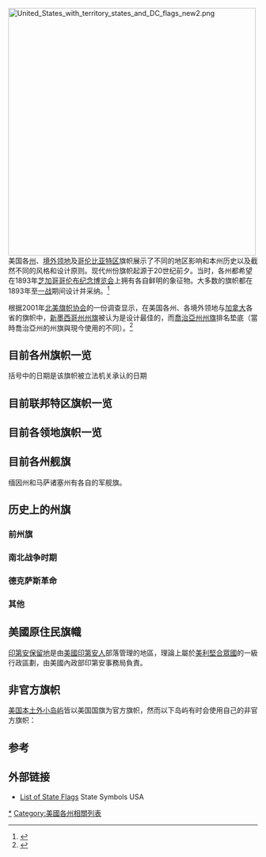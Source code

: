 {{noteTA
|G1=USState
}}
[[File:United_States_with_territory_states_and_DC_flags_new2.png|500px]]
美国各[[美国州份|州]]、[[美国领地|境外领地]]及[[哥伦比亚特区|哥伦比亚特区]]旗帜展示了不同的地区影响和本州历史以及截然不同的风格和设计原则。现代州份旗帜起源于20世纪前夕。当时，各州都希望在1893年[[芝加哥哥伦布纪念博览会|芝加哥哥伦布纪念博览会]]上拥有各自鲜明的象征物。大多数的旗帜都在1893年至[[一战|一战]]期间设计并采纳。<ref>{{cite web |url=http://www.nava.org/Flag%20Information/qa/qa8.htm |title=Questions & Answers |accessdate=2007-03-20 |last=Artimovich |first=Nick |publisher=[[North_American_Vexillological_Association|North American Vexillological Association]] |pages=8 |deadurl=yes |archiveurl=https://web.archive.org/web/20080325000845/http://www.nava.org/Flag%20Information/qa/qa8.htm |archivedate=2008-03-25 }}</ref>

根据2001年[[北美洲旗帜列表|北美旗帜协会]]的一份调查显示，在美国各州、各境外领地与[[加拿大|加拿大]]各省的旗帜中，[[新墨西哥州州旗|新墨西哥州州旗]]被认为是设计最佳的，而[[喬治亞州州旗|喬治亞州州旗]]排名垫底（當時喬治亞州的州旗與現今使用的不同）。<ref>{{cite web |url=http://www.nava.org/Flag%20Design/State&Provincial%20Survey%202001/surveyresults.htm |title=NEW MEXICO TOPS STATE/PROVINCIAL FLAGS SURVEY, GEORGIA LOSES BY WIDE MARGIN |accessdate=2007-10-07 |last=Kaye |first=Ted |date=2001-06-10 |publisher=North American Vexillological Association |deadurl=yes |archiveurl=https://web.archive.org/web/20110606033347/http://www.nava.org/Flag%20Design/State%26Provincial%20Survey%202001/surveyresults.htm |archivedate=2011-06-06 }}</ref>

== 目前各州旗帜一览 ==
括号中的日期是该旗帜被立法机关承认的日期
{{gallery items|width=180
|[[File:Flag_of_Alabama.svg|180x100px]]|[[阿拉巴马州州旗|阿拉巴马州州旗]]<br />(1895.11.13)<ref name=AL>{{cite web |url=http://www.archives.state.al.us/emblems/st_flag.html |title=State Flag of Alabama |accessdate=2007-03-18 |date=2006-04-27 |work=Alabama Emblems, Symbols and Honors |publisher=Alabama Department of Archives & History}}</ref> 
|[[File:Flag_of_Alaska.svg|180x100px]]|[[阿拉斯加州州旗|阿拉斯加州州旗]]<br />(1927.7.6)
|[[File:Flag_of_Arizona.svg|180x100px]]|[[亚利桑那州州旗|亚利桑那州州旗]]<br />(1917.1.25)
|[[File:Flag_of_Arkansas.svg|180x100px]]|[[阿肯色州州旗|阿肯色州州旗]]<br />(1924.3.16)
|[[File:Flag_of_California.svg|180x100px]]|[[加利福尼亚州州旗|加利福尼亚州州旗]]<br />(1911.4.30)
|[[File:Flag_of_Colorado.svg|180x100px]]|[[科罗拉多州州旗|科罗拉多州州旗]]<br />(1911.12.4)
|[[File:Flag_of_Connecticut.svg|180x100px]]|[[康涅狄格州州旗|康涅狄格州州旗]]<br />(1897.9.9)
|[[File:Flag_of_Delaware.svg|180x100px]]|[[特拉华州州旗|特拉华州州旗]]<br />(1913.5.10)
|[[File:Flag_of_Florida.svg|180x100px]]|[[佛罗里达州州旗|佛罗里达州州旗]]<br />(1900.9.24)
|[[File:Flag_of_Georgia_(U.S._state).svg|180x100px]]|[[佐治亚州州旗|佐治亚州州旗]]<br />(2003.2.19)
|[[File:Flag_of_Hawaii.svg|180x100px]]|[[夏威夷州州旗|夏威夷州州旗]]<br />(1845.12.29)
|[[File:Flag_of_Idaho.svg|180x100px]]|[[爱达荷州州旗|爱达荷州州旗]]<br />(1957.11.2)
|[[File:Flag_of_Illinois.svg|180x100px]]|[[伊利诺伊州州旗|伊利诺伊州州旗]]<br />(1969.6.27)
|[[File:Flag_of_Indiana.svg|180x100px]]|[[印第安纳州州旗|印第安纳州州旗]]<br />(1917.10.21)
|[[File:Flag_of_Iowa.svg|180x100px]]|[[艾奥瓦州州旗|艾奥瓦州州旗]]<br />(1921.3.12)
|[[File:Flag_of_Kansas.svg|180x100px]]|[[堪萨斯州州旗|堪萨斯州州旗]]<br />(1961.9.22)
|[[File:Flag_of_Kentucky.svg|180x100px]]|[[肯塔基州州旗|肯塔基州州旗]]<br />(1928.2.27)
|[[File:Flag_of_Louisiana.svg|180x100px]]|[[路易斯安那州州旗|路易斯安那州州旗]]<br />(2006.5.7)
|[[File:Flag_of_Maine.svg|180x100px]]|[[缅因州州旗|缅因州州旗]]<br />(1909.6.16)
|[[File:Flag_of_Maryland.svg|180x100px]]|[[马里兰州州旗|马里兰州州旗]]<br />(1904.11.25)
|[[File:Flag_of_Massachusetts.svg|180x100px]]|[[马萨诸塞州州旗|马萨诸塞州州旗]]<br />(1971.3.21)
|[[File:Flag_of_Michigan.svg|180x100px]]|[[密歇根州州旗|密歇根州州旗]]<br />(1911.6.26)
|[[File:Flag_of_Minnesota.svg|180x100px]]|[[明尼苏达州州旗|明尼苏达州州旗]]<br />(1983.8.2)
|[[File:Flag_of_Mississippi.svg|180x100px]]|[[密西西比州州旗|密西西比州州旗]]<br />(2021.1.11)
|[[File:Flag_of_Missouri.svg|180x100px]]|[[密苏里州州旗|密苏里州州旗]]<br />(1913.9.4)
|[[File:Flag_of_Montana.svg|180x100px]]|[[蒙大拿州州旗|蒙大拿州州旗]]<br />(1981.7.1)
|[[File:Flag_of_Nebraska.svg|180x100px]]|[[内布拉斯加州州旗|内布拉斯加州州旗]]<br />(1963.7.16)
|[[File:Flag_of_Nevada.svg|180x100px]]|[[内华达州州旗|内华达州州旗]]<br />(1991.7.25)
|[[File:Flag_of_New_Hampshire.svg|180x100px]]|[[新罕布什尔州州旗|新罕布什尔州州旗]]<br />(1931.11.30)
|[[File:Flag_of_New_Jersey.svg|180x100px]]|[[新泽西州州旗|新泽西州州旗]]<br />(1896.1.15)
|[[File:Flag_of_New_Mexico.svg|180x100px]]|[[新墨西哥州州旗|新墨西哥州州旗]]<br />(1920.9.18)
|[[File:Flag_of_New_York.svg|180x100px]]|[[纽约州州旗|纽约州州旗]]<br />(1901.4.1)
|[[File:Flag_of_North_Carolina.svg|180x100px]]|[[北卡罗来纳州州旗|北卡罗来纳州州旗]]<br />(1885.3.2)<ref>{{cite news| first=| last=| coauthors=| title=Official State Symbols of North Carolina| date=| publisher=State of North Carolina| url=http://statelibrary.dcr.state.nc.us/NC/SYMBOLS/SYMBOLS.HTM| work=North Carolina State Library| pages=| accessdate=2008-01-26| language=| deadurl=yes| archiveurl=https://web.archive.org/web/20080206210322/http://statelibrary.dcr.state.nc.us/NC/SYMBOLS/SYMBOLS.HTM| archivedate=2008年2月6日| df=}}</ref>
|[[File:Flag_of_North_Dakota.svg|180x100px]]|[[北达科他州州旗|北达科他州州旗]]<br />(1943.9.9)
|[[File:Flag_of_Ohio.svg|180x100px]]|[[俄亥俄州州旗|俄亥俄州州旗]]<br />(1902.7.10)
|[[File:Flag_of_Oklahoma.svg|180x100px]]|[[俄克拉荷马州州旗|俄克拉荷马州州旗]]<br />(1925.4.21)
|[[File:Flag_of_Oregon.svg|180x100px]]|[[俄勒冈州州旗|俄勒冈州州旗]]（正面）<br />(1925.4.15)<ref>[http://www.crwflags.com/fotw/flags/us-or.html Text states that Oregon adopted its flag in 1925]</ref>
|[[File:Flag_of_Oregon_(reverse).svg|180x100px]]|[[俄勒冈州州旗|俄勒冈州州旗]]（反面）
|[[File:Flag_of_Pennsylvania.svg|180x100px]]|[[宾夕法尼亚州州旗|宾夕法尼亚州州旗]]<br />(1907.4.24)
|[[File:Flag_of_Rhode_Island.svg|180x100px]]|[[罗得岛州州旗|罗得岛州州旗]]<br />(1897.11.1)
|[[File:Flag_of_South_Carolina.svg|180x100px]]|[[南卡罗来纳州州旗|南卡罗来纳州州旗]]<br />(1861.9.28)
|[[File:Flag_of_South_Dakota.svg|180x100px]]|[[南达科他州州旗|南达科他州州旗]]<br />(1992.11.9)
|[[File:Flag_of_Tennessee.svg|180x100px]]|[[田纳西州州旗|田纳西州州旗]]<br />(1905.2.3)
|[[File:Flag_of_Texas.svg|180x100px]]|[[得克萨斯州州旗|得克萨斯州州旗]]<br />(1839.6.30)
|[[File:Flag_of_Utah.svg|180x100px]]|[[犹他州州旗|犹他州州旗]]<br />(1913.12.21)<ref>[http://pioneer.utah.gov/research/utah_symbols/flag.html Utah State Symbols - State Flag and Seal] from pioneer.utah.gov "Pioneer - Utah's Online Library" page. Retrieved on 2008-09-08</ref>
|[[File:Flag_of_Vermont.svg|180x100px]]|[[佛蒙特州州旗|佛蒙特州州旗]]<br />(1923.4.17)
|[[File:Flag_of_Virginia.svg|180x100px]]|[[弗吉尼亚州州旗|弗吉尼亚州州旗]]<br />(1861.1.31)
|[[File:Flag_of_Washington.svg|180x100px]]|[[华盛顿州州旗|华盛顿州州旗]]<br />(1923.8.25)
|[[File:Flag_of_West_Virginia.svg|180x100px]]|[[西弗吉尼亚州州旗|西弗吉尼亚州州旗]]<br />(1929.11.6)
|[[File:Flag_of_Wisconsin.svg|180x100px]]|[[威斯康星州州旗|威斯康星州州旗]]<ref>{{cite web | title = Symbols of Washington State | publisher = Washington State Legislature | url = http://www1.leg.wa.gov/Legislature/StateSymbols/ | accessdate = 2007-03-11 | deadurl = yes | archiveurl = https://web.archive.org/web/20070309114608/http://www.leg.wa.gov/Legislature/StateSymbols | archivedate = 2007-03-09 }}</ref><br />(1979.9.17)
|[[File:Flag_of_Wyoming.svg|180x100px]]|[[怀俄明州州旗|怀俄明州州旗]]<br />(1917.3.4)
}}

== 目前联邦特区旗帜一览 ==
{{gallery2|mode=nolines|whitebg=y|height=100
|File:Flag of the District of Columbia.svg|[[华盛顿哥伦比亚特区旗帜|华盛顿哥伦比亚特区旗帜]]<br />(1938.10.15)
}}

== 目前各领地旗帜一览 ==
{{gallery2|mode=nolines|whitebg=y|height=100
|Flag of American Samoa.svg|[[美属萨摩亚旗帜|美属萨摩亚旗帜]]<br />(1960.4.17)
|Flag of Guam.svg|[[关岛旗帜|关岛旗帜]]<br />(1948.2.9)

|Flag of the Northern Mariana Islands.svg|[[北马里亚纳群岛旗帜|北马里亚纳群岛旗帜]]<br />(1985.7.1)
|Flag of Puerto Rico.svg|[[波多黎各旗帜|波多黎各旗帜]]<br />(1952.7.24)
|Flag of the United States Virgin Islands.svg|[[美属维尔京群岛旗帜|美属维尔京群岛旗帜]]<br />(1921.5.17)

}}

==目前各州舰旗==
缅因州和马萨诸塞州有各自的军舰旗。
{{gallery2|mode=nolines|whitebg=y|height=100
|Naval Ensign of Massachusetts.svg|马萨诸塞州 <br />(1971)
|Naval Ensign of Maine.svg|缅因州 <br />(1939)
}}

== 历史上的州旗 ==
===前州旗===
{{gallery2|mode=nolines|whitebg=y|height=100
|Flag of Arkansas (1913).svg|阿肯色州州旗<br />(1913.2.26–1923)
|Flag of Arkansas (1923).svg|阿肯色州州旗<br />(1923–24)
|Flag of Arkansas (1924–2011).svg|阿肯色州州旗<br />(1924–2011)
|Flag of Colorado (1907–1911).svg|科罗拉多州旗<br />(1907–1911.12.4)
|Flag of Colorado (1911–1964).svg|科罗拉多州旗<br />(1911.12.4–1964.3.31)
|Flag of Florida (1868–1900).svg|佛罗里达州州旗<br />(1868.9–1900.11)<ref name=FloridaFlag>{{cite web|url=http://www.law.fsu.edu/crc/conhist/1900amen.html|title=Amendments, Election of 11-6-1900|author=Florida Constitution Revision Commission|publisher=The Florida State University|date=August 4, 2005|accessdate=March 13, 2013|archive-url=https://web.archive.org/web/20141008075616/http://www.law.fsu.edu/crc/conhist/1900amen.html|archive-date=2014-10-08|dead-url=yes}}</ref>
|Flag of Florida (1900-1985).svg|佛罗里达州州旗<br />(1900.11–1985.5)<ref name=FloridaFlag<br/>
}}
{{gallery2|mode=nolines|whitebg=y|height=100
|Flag of Georgia non official.svg|佐治亚州州旗<br />(非官方，1879年前)
|Flag_of_the_State_of_Georgia_(1879–1902).svg|佐治亚州州旗<br />(1879–1902)
|Flag of the State of Georgia (1902–1906).svg|佐治亚州州旗<br />(1902–06)
|Flag of the State of Georgia (1906–1920).svg|佐治亚州州旗<br />(1906–20)
|Flag of the State of Georgia (1920-1956).svg|佐治亚州州旗<br />(1920–56)
|Flag of the State of Georgia (1956-2001).svg|佐治亚州州旗<br />(1956–2001)
|Flag of the State of Georgia (2001-2003).svg|佐治亚州州旗<br />(2001–03)
|Flag of Illinois (1915-1969).svg|伊利诺伊州州旗<br />(1915–1969)
|Flag of Kansas (1927–1961).svg|堪萨斯州州旗<br />(1927–1961.9.24)
|Flag of Louisiana (January 1861).svg|路易斯安那州州旗（非官方）<br />(1861.1–1912)
|Louisiana Feb 11 1861.svg|路易斯安那州州旗<br />(1861.2–1912)<ref>[http://www.crwflags.com/fotw/flags/us-la.html#1861] {{Wayback|url=http://www.crwflags.com/fotw/flags/us-la.html#1861 |date=20140812190047 }} 该旗帜1861在路易斯安那州未被官方采纳，直到1912年也没有正式的州旗在州府大楼悬挂。那年蓝色鹈鹕旗在作为非官方旗帜100多年后才被官方采纳。</ref>
|Flag of Louisiana (1912–2006).svg|路易斯安那州州旗<br />(1912–2006.5.7)
|Flag of Louisiana (2006–2010).svg|路易斯安那州州旗<br />(2006.5.7–2010.11.22)
|Flag of Massachusetts (1908-1971).svg|马萨诸塞州州旗（反面）<br />(1971年前)

|Flag of Maine (1901–1909).png|缅因州州旗<br />(1901–1909)
|Flag of Minnesota (1893).svg|明尼苏达州州旗<br />(1893.1–2.28)
|Flag of Minnesota (1893-1957).svg|明尼苏达州州旗（正面）<br />(1893.2.28–1957.8)
|Flag of Minnesota (1893).svg|明尼苏达州州旗（反面）<br />(1893.2.28–1957.8)
|Flag of Minnesota (1957-1983).svg|明尼苏达州州旗<br />(1957.8–1983.8)

|Flag of Mississippi (1861-1894).svg|密西西比州州旗<br />(1861–1865)
|Flag of Mississippi (1894-1996).png|密西西比州州旗<br />(1894.4.23–1996)
|Flag of Mississippi (1996-2001).png|密西西比州州旗<br />(1996–2001.2.7)
|Flag of Mississippi (2001–2020).svg|密西西比州州旗<br />(2001.2.7–2020.6.28)
|Flag of Montana (1905–1981).svg|蒙大拿州州旗<br />(1905–1981.7.1)
|Flag of New Mexico (1912-1925).svg|新墨西哥州州旗<br />(1912–25)
|Flag of New Hampshire (1909-1931).png|新罕布什尔州州旗<br />(1909–1931.11.30)

|Flag_of_New_York_(1778-1901).svg|纽约州州旗<br />(1778–1901.4.2)
|Flag of Nevada (1905-1915).svg|内华达州州旗<br />(1905.7.20–1915)
|Flag of Nevada (1915-1929).png|内华达州州旗<br />(1915–1929)
|Flag of Nevada (1929-1991).svg|内华达州州旗<br />(1929–1991.7.15)
|Flag of North Carolina (1885-1991).svg|北卡罗来纳州州旗<br />(1885.3–1991.6.24)
|Flag of Oklahoma (1911–1925).svg|俄克拉荷马州州旗<br />(1911–25)

|Flag of Oklahoma (1925–1941).svg|俄克拉荷马州州旗<br />(1925–1941)
|Flag of Oklahoma (1941–1988).svg|俄克拉荷马州州旗<br />(1941–1988)
|Flag of Oklahoma (1988–2006).svg|俄克拉荷马州州旗<br />(1988–2006)
|Flag of Rhode Island (1877–1882).svg|罗得岛州州旗<br />(1877–82)
|Flag of Rhode Island (1882–1897).svg|罗得岛州州旗<br />(1882–97)

|Flag of Fort Moultrie, South Carolina.svg|南卡罗来纳州州旗<br />(1775–1861.1.26)
|Flag of South Carolina (January 1861).svg|南卡罗来纳州州旗<br />(1861.1.26–28)
|Flag of South Carolina (1861).svg|南卡罗来纳州州旗<br />(1861.1.28–1861.9.28)
|Flag of South Dakota (1909-1963).svg|南达科他州州旗<br />(1909–63)
|Flag of South Dakota (1963-1992).svg|南达科他州州旗<br />(1963–92)
|Flag of Tennessee (1897-1905).svg|田纳西州州旗<br />(1897–1905.4.17)
|Flag of Utah (1903–1913).svg|犹他州州旗<br />(1903.3–1913)

|Flag of Utah (1913-2011).svg|犹他州州旗<br />(1913–2011.2.16)
|Flag_of_the_Vermont_Republic.svg|[[佛蒙特共和国|佛蒙特共和国]]及佛蒙特州州旗<br />(1770.6.1–1804.6.13)
|Flag_of_Vermont_(1804-1837).svg|佛蒙特州州旗<br />(1804.6.14–1837.4.3)
|Flag_of_Vermont_(1837-1923).svg|佛蒙特州州旗<br />(1837.4.6–1923.4.16)
|Flag of the State of Washington (1923–1967).png|华盛顿州州旗<br />(1923.3.5–1967)
|Flag of West Virginia (1905–1907).svg|西弗吉尼亚州州旗<br />(1905–07)
|Flag of West Virginia (1907-1929).png|西弗吉尼亚州州旗<br />(1907–29)
|Flag of Wisconsin (1866-1913).png|威斯康星州州旗<br />(1866–1913)

|Flag of Wisconsin (1913-1981).svg|威斯康星州州旗<br />(1913–81)
}}

=== 南北战争时期 ===
{{gallery2|mode=nolines|whitebg=y|height=100
|Alabama 1861 Obverse.svg|亚拉巴马州州旗（正面）<br />(1861.11.7–1865.11.2)
|Alabama 1861 Reverse.svg|亚拉巴马州州旗（反面）<br />(1861.11.7–1865.11.2)
|Florida Provisional 1861.svg|佛罗里达州州旗（非官方）<br />(1861.9.27)
|Flag of Mississippi (1861–1865).gif|密西西比州州旗<br />(1861.4.15–1865.4.22)
|Flag_of_North_Carolina_(1861).svg|北卡罗来纳州州旗<br />(1861.3.16–1885.3.1)
|Flag of Virginia (1861–1865).svg|弗吉尼亚州州旗<br />(1861–1865)
}}

===德克萨斯革命===
{{gallery2|mode=nolines|whitebg=y|height=100
|Flag_of_Republic_of_Texas_(1836-1839).svg|得克萨斯共和国国旗<br />(1836.6.10–1839.6.29)
|Texas Flag Come and Take It.svg|“来取它吧”旗帜
|Flag of Texas (1835–1839).svg|得克萨斯星条旗
|Texas Dodson Flag.svg|多得森旗

<!--|Texas Alamo Flag.svg|阿拉莫旗-->
|Texas Naval Ensign.svg|德克萨斯海军旗<br />(1836–38)
}}

===其他===
{{gallery2|mode=nolines|whitebg=y|height=100
|Bonnieblue.svg|西佛罗里达共和国国旗<br />(1810.8.10)
|California Lone Star Flag 1836.svg|加利福尼亚孤星旗<br/>(1836.4.14)
|Storm Bear Flag.svg|加利福尼亚共和国国旗<br />(1846.4.3)
|1stBearFlag.svg|加利福尼亚共和国国旗<br />(1846.4.10)
}}

==美國原住民旗幟==

[[印第安保留地|印第安保留地]]是由[[美國印第安人|美國印第安人]]部落管理的地區，理論上屬於[[美利堅合眾國|美利堅合眾國]]的一級行政區劃，由美國內政部印第安事務局負責。
{{gallery
|File:Navajo_flag.svg|[[納瓦霍族保留地|納瓦霍族保留地]]
|File:Flag_of_the_Osage_Nation_of_Oklahoma.png|[[奧塞奇族|奧塞奇族]]

|mode=nolines|whitebg=y|height=100}}

== 非官方旗帜 ==

[[美国本土外小岛屿|美国本土外小岛屿]]皆以美国国旗为官方旗帜，然而以下岛屿有时会使用自己的非官方旗帜：

{{gallery2|mode=nolines|whitebg=y|height=100
|Flag of Johnston Atoll (local).svg|[[约翰斯顿环礁|约翰斯顿环礁]]
|Flag of Wake Island.svg|[[威克岛|威克岛]]
}}

== 参考 ==
<references/>

== 外部链接 ==
{{commons category|State flags of the United States|美国州旗}}
* [http://www.statesymbolsusa.org/categories/state-flag List of State Flags] State Symbols USA

{{U.S. flags}}
{{美国各州列表}}
[[Category:美国州旗|*]]
[[Category:美國各州相關列表|Category:美國各州相關列表]]